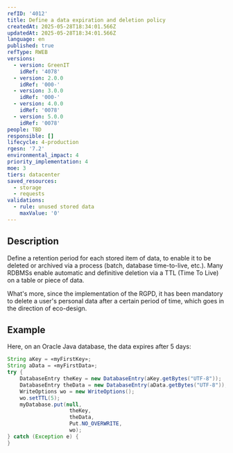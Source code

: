 ```yaml
---
refID: '4012'
title: Define a data expiration and deletion policy
createdAt: 2025-05-28T18:34:01.566Z
updatedAt: 2025-05-28T18:34:01.566Z
language: en
published: true
refType: RWEB
versions:
  - version: GreenIT
    idRef: '4078'
  - version: 2.0.0
    idRef: '000-'
  - version: 3.0.0
    idRef: '000-'
  - version: 4.0.0
    idRef: '0078'
  - version: 5.0.0
    idRef: '0078'
people: TBD
responsible: []
lifecycle: 4-production
rgesn: '7.2'
environmental_impact: 4
priority_implementation: 4
moe: 3
tiers: datacenter
saved_resources:
  - storage
  - requests
validations:
  - rule: unused stored data
    maxValue: '0'
---
```


## Description

Define a retention period for each stored item of data, to enable it to be deleted or archived via a process (batch, database time-to-live, etc.). Many RDBMSs enable automatic and definitive deletion via a TTL (Time To Live) on a table or piece of data.

What's more, since the implementation of the RGPD, it has been mandatory to delete a user's personal data after a certain period of time, which goes in the direction of eco-design.

## Example

Here, on an Oracle Java database, the data expires after 5 days:

```java
String aKey = «myFirstKey»;
String aData = «myFirstData»;
try {
    DatabaseEntry theKey = new DatabaseEntry(aKey.getBytes("UTF-8"));
    DatabaseEntry theData = new DatabaseEntry(aData.getBytes("UTF-8"));
    WriteOptions wo = new WriteOptions();
    wo.setTTL(5);
    myDatabase.put(null,
                    theKey,
                    theData,
                    Put.NO_OVERWRITE,
                    wo);
} catch (Exception e) {
}
```
